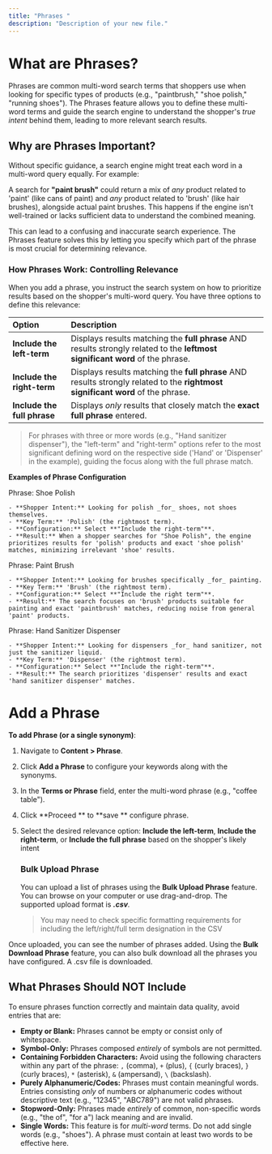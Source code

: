 ```yaml
---
title: "Phrases "
description: "Description of your new file."
---
```


# **What are Phrases?**

Phrases are common multi-word search terms that shoppers use when looking for specific types of products (e.g., "paintbrush," "shoe polish," "running shoes"). The Phrases feature allows you to define these multi-word terms and guide the search engine to understand the shopper's _true intent_ behind them, leading to more relevant search results.

## **Why are Phrases Important?**

Without specific guidance, a search engine might treat each word in a multi-word query equally. For example:

A search for **"paint brush"** could return a mix of _any_ product related to 'paint' (like cans of paint) and _any_ product related to 'brush' (like hair brushes), alongside actual paint brushes. This happens if the engine isn't well-trained or lacks sufficient data to understand the combined meaning.

This can lead to a confusing and inaccurate search experience. The Phrases feature solves this by letting you specify which part of the phrase is most crucial for determining relevance.

### **How Phrases Work: Controlling Relevance**

When you add a phrase, you instruct the search system on how to prioritize results based on the shopper's multi-word query. You have three options to define this relevance:

| Option                      | Description                                                                                                                     |
| :-------------------------- | :------------------------------------------------------------------------------------------------------------------------------ |
| **Include the left-term**   | Displays results matching the **full phrase** AND results strongly related to the **leftmost significant word** of the phrase.  |
| **Include the right-term**  | Displays results matching the **full phrase** AND results strongly related to the **rightmost significant word** of the phrase. |
| **Include the full phrase** | Displays _only_ results that closely match the **exact full phrase** entered.                                                   |

> For phrases with three or more words (e.g., "Hand sanitizer dispenser"), the "left-term" and "right-term" options refer to the most significant defining word on the respective side ('Hand' or 'Dispenser' in the example), guiding the focus along with the full phrase match.

**Examples of Phrase Configuration**

<Tabs>
  <Tab title="Example 1">
    Phrase: Shoe Polish

    - **Shopper Intent:** Looking for polish _for_ shoes, not shoes themselves.
    - **Key Term:** 'Polish' (the rightmost term).
    - **Configuration:** Select **"Include the right-term"**.
    - **Result:** When a shopper searches for "Shoe Polish", the engine prioritizes results for 'polish' products and exact 'shoe polish' matches, minimizing irrelevant 'shoe' results.
  </Tab>
  <Tab title="Example 2">
    Phrase: Paint Brush

    - **Shopper Intent:** Looking for brushes specifically _for_ painting.
    - **Key Term:** 'Brush' (the rightmost term).
    - **Configuration:** Select **"Include the right term"**.
    - **Result:** The search focuses on 'brush' products suitable for painting and exact 'paintbrush' matches, reducing noise from general 'paint' products.
  </Tab>
  <Tab title="Example 3 ">
    Phrase: Hand Sanitizer Dispenser

    - **Shopper Intent:** Looking for dispensers _for_ hand sanitizer, not just the sanitizer liquid.
    - **Key Term:** 'Dispenser' (the rightmost term).
    - **Configuration:** Select **"Include the right-term"**.
    - **Result:** The search prioritizes 'dispenser' results and exact 'hand sanitizer dispenser' matches.
  </Tab>
</Tabs>

# Add a Phrase

**To add Phrase (or a single synonym)**:

1. Navigate to **Content \> Phrase**.
2. Click **Add a Phrase** to configure your keywords along with the synonyms.
3. In the **Terms or Phrase** field, enter the multi-word phrase (e.g., "coffee table").
4. Click **Proceed \*\* to **save \*\* configure phrase.
5. Select the desired relevance option: **Include the left-term**, **Include the right-term**, or **Include the full phrase** based on the shopper's likely intent

   ### Bulk Upload Phrase

   You can upload a list of phrases using the **Bulk Upload Phrase** feature. You can browse on your computer or use drag-and-drop. The supported upload format is **_.csv_**_._ 

   > You may need to check specific formatting requirements for including the left/right/full term designation in the CSV

Once uploaded, you can see the number of phrases added. Using the **Bulk Download Phrase** feature, you can also bulk download all the phrases you have configured. A .csv file is downloaded.

## **What Phrases Should NOT Include**

To ensure phrases function correctly and maintain data quality, avoid entries that are:

- **Empty or Blank:** Phrases cannot be empty or consist only of whitespace.
- **Symbol-Only:** Phrases composed _entirely_ of symbols are not permitted.
- **Containing Forbidden Characters:** Avoid using the following characters within any part of the phrase: `,` (comma), `+` (plus), `{` (curly braces), `}` (curly braces), `*` (asterisk), `&` (ampersand), `\` (backslash).
- **Purely Alphanumeric/Codes:** Phrases must contain meaningful words. Entries consisting _only_ of numbers or alphanumeric codes without descriptive text (e.g., "12345", "ABC789") are not valid phrases.
- **Stopword-Only:** Phrases made _entirely_ of common, non-specific words (e.g., "the of", "for a") lack meaning and are invalid.
- **Single Words:** This feature is for _multi-word_ terms. Do not add single words (e.g., "shoes"). A phrase must contain at least two words to be effective here.